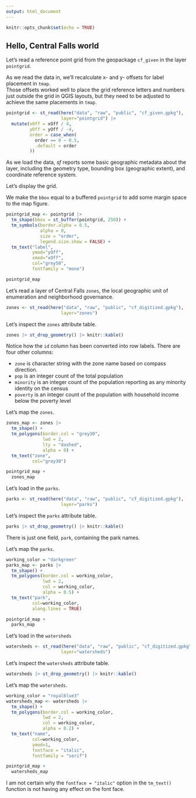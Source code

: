 ```yaml
---
output: html_document
---
```


```r
knitr::opts_chunk$set(echo = TRUE)
```

## Hello, Central Falls world

Let's read a reference point grid from the geopackage `cf_given` in the layer `pointgrid`.

As we read the data in, we'll recalculate x- and y- offsets for label placement in `tmap`.  
Those offsets worked well to place the grid reference letters and numbers just outside the grid in QGIS layouts, but they need to be adjusted to achieve the same placements in `tmap`.

```r
pointgrid <- st_read(here("data", "raw", "public", "cf_given.gpkg"), 
                     layer="pointgrid") |> 
  mutate(xOff = xOff / 4,
         yOff = yOff / -4,
         order = case_when(
           order == 0 ~ 0.5,
           .default = order
         ))
```
As we load the data, *sf* reports some basic geographic metadata about the layer, including the geometry type, bounding box (geographic extent), and coordinate reference system.

Let's display the grid.

We make the `bbox` equal to a buffered `pointgrid` to add some margin space to the map figure.

```r
pointgrid_map <- pointgrid |> 
  tm_shape(bbox = st_buffer(pointgrid, 250)) +
  tm_symbols(border.alpha = 0.5,
             alpha = 0,
             size = "order",
             legend.size.show = FALSE) +
  tm_text("label",
          ymod="yOff",
          xmod="xOff",
          col="grey50",
          fontfamily = "mono")

pointgrid_map
```

Let's read a layer of Central Falls `zones`, the local geographic unit of enumeration and neighborhood governance.

```r
zones <- st_read(here("data", "raw", "public", "cf_digitized.gpkg"), 
                     layer="zones")
```

Let's inspect the `zones` attribute table.

```r
zones |> st_drop_geometry() |> knitr::kable()
```

Notice how the `id` column has been converted into row labels.
There are four other columns:

- `zone` is character string with the zone name based on compass direction.
- `pop` is an integer count of the total population
- `minority` is an integer count of the population reporting as any minority identity on the census
- `poverty` is an integer count of the population with household income below the poverty level

Let's map the `zones`.

```r
zones_map <- zones |> 
  tm_shape() + 
  tm_polygons(border.col = "grey30",
              lwd = 2,
              lty = "dashed",
              alpha = 0) +
  tm_text("zone",
          col="grey30")  

pointgrid_map +
  zones_map
```

Let's load in the `parks`.

```r
parks <- st_read(here("data", "raw", "public", "cf_digitized.gpkg"), 
                     layer="parks")
```

Let's inspect the `parks` attribute table.

```r
parks |> st_drop_geometry() |> knitr::kable()
```

There is just one field, `park`, containing the park names.

Let's map the `parks`.

```r
working_color = "darkgreen"
parks_map <- parks |> 
  tm_shape() + 
  tm_polygons(border.col = working_color,
              lwd = 2,
              col = working_color,
              alpha = 0.5) +
  tm_text("park",
          col=working_color,
          along.lines = TRUE)  

pointgrid_map +
  parks_map
```

Let's load in the `watersheds`

```r
watersheds <- st_read(here("data", "raw", "public", "cf_digitized.gpkg"), 
                     layer="watersheds")
```

Let's inspect the `watersheds` attribute table.

```r
watersheds |> st_drop_geometry() |> knitr::kable()
```

Let's map the `watersheds`.

```r
working_color = "royalblue3"
watersheds_map <- watersheds |> 
  tm_shape() + 
  tm_polygons(border.col = working_color,
              lwd = 2,
              col = working_color,
              alpha = 0.2) +
  tm_text("name",
          col=working_color,
          ymod=1,
          fontface = "italic",
          fontfamily = "serif")   

pointgrid_map +
  watersheds_map
```

I am not certain why the `fontface = "italic"` option in the `tm_text()` function is not having any effect on the font face.